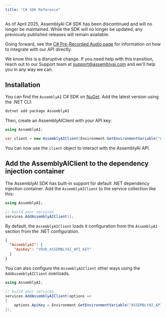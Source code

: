 ```yaml
---
title: "C# SDK Reference"
---
```


<Warning title="Deprecation Notice">

As of April 2025, AssemblyAI C# SDK has been discontinued and will no longer be maintained. While the SDK will no longer be updated, any previously published releases will remain available.

Going forward, see the [C# Pre-Recorded Audio page](/docs/getting-started/transcribe-an-audio-file/csharp) for information on how to integrate with our API directly.

We know this is a disruptive change. If you need help with this transition, reach out to our Support team at support@assemblyai.com and we'll help you in any way we can.

</Warning>

## Installation

You can find the `AssemblyAI` C# SDK on [NuGet](https://www.nuget.org/packages/AssemblyAI).
Add the latest version using the .NET CLI:

```bash
dotnet add package AssemblyAI
```

Then, create an AssemblyAIClient with your API key:

```csharp
using AssemblyAI;

var client = new AssemblyAIClient(Environment.GetEnvironmentVariable("ASSEMBLYAI_API_KEY")!);
```

You can now use the `client` object to interact with the AssemblyAI API.

## Add the AssemblyAIClient to the dependency injection container

The AssemblyAI SDK has built-in support for default .NET dependency injection container.
Add the `AssemblyAIClient` to the service collection like this:

```csharp
using AssemblyAI;

// build your services
services.AddAssemblyAIClient();

```

By default, the `AssemblyAIClient` loads it configuration from the `AssemblyAI` section from the .NET configuration.

```json
{
  "AssemblyAI": {
    "ApiKey": "YOUR_ASSEMBLYAI_API_KEY"
  }
}
```

You can also configure the `AssemblyAIClient` other ways using the `AddAssemblyAIClient` overloads.

```csharp
using AssemblyAI;

// build your services
services.AddAssemblyAIClient(options =>
{
    options.ApiKey = Environment.GetEnvironmentVariable("ASSEMBLYAI_API_KEY")!;
});
```
